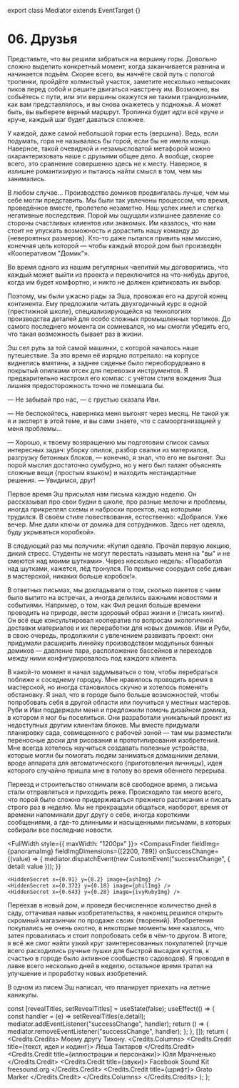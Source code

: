 

export class Mediator extends EventTarget {}

# 06. Друзья

Представьте, что вы решили забраться на вершину горы. Довольно сложно выделить конкретный момент,
когда заканчивается равнина и начинается подъём. Скорее всего, вы начнёте свой путь с пологой
тропинки, пройдёте холмистый участок, заметите несколько невысоких пиков перед собой и решите
двигаться навстречу им. Возможно, вы собьётесь с пути, или эти вершины окажутся не такими
грандиозными, как вам представлялось, и вы снова окажетесь у подножья. А может быть, вы выберете
верный маршрут. Тропинка будет идти всё круче и круче, каждый шаг будет даваться сложнее.

У каждой, даже самой небольшой горки есть {<TV video="lEsW829zNTs" from="0:26">вершина</TV>}. Ведь,
если подумать, гора не называлась бы горой, если бы не имела конца. Наверное, такой очевидной и
незамысловатой метафорой можно охарактеризовать наше с друзьями общее дело. А вообще, скорее всего,
это сравнение совершенно здесь не к месту. Наверное, я излишне романтизирую и пытаюсь найти смысл в
том, чем мы занимались.

В любом случае... Производство домиков продвигалась лучше, чем мы себе могли представить. Мы были
так увлечены процессом, что время, проведённое вместе, пролетело незаметно. Наш успех имел и слегка
негативные последствия. Порой мы ощущали излишнее давление со стороны счастливых клиентов или
знакомых. Им казалось, что нам стоит не упускать возможность и дорастить нашу команду до
{<TV video="Hhy7JUinlu0" from="0:03">невероятных размеров</TV>}. Кто-то даже пытался привить нам
миссию, конечная цель которой — чтобы каждый второй дом был произведён «Кооперативом "Домик"».

Во время одного из нашим регулярных чаепитий мы договорились, что каждый может выйти из проекта и
переключится на что-нибудь другое, когда им будет комфортно, и никто не должен критиковать их выбор.

Поэтому, мы были ужасно рады за Эша, провожая его на другой конец континента. Ему предложили читать
двухгодичный курс в одной {<TV video="-7OE6bDfM2M" from="0:07">престижной школе</TV>},
специализирующейся на технологиях производства деталей для особо сложных промышленных тортиков. До
самого последнего момента он сомневался, но мы смогли убедить его, что такая возможность бывает раз
в жизни.

Эш сел руль за той самой машинки, с которой началось наше путешествие. За это время её изрядно
потрепало: на корпусе виднелись вмятины, а заднее сиденье было переоборудовано в покрытый опилками
отсек для перевозки инструментов. Я предварительно настроил его компас: с учётом стиля вождения Эша
лишняя предосторожность точно не помешала бы.

— Не забывай про нас, — с грустью сказала Иви.

— Не беспокойтесь, наверняка меня выгонят через месяц. Не такой уж я и эксперт в этой теме, и вы
сами знаете, что с самоорганизацией у меня проблемы...

— Хорошо, к твоему возвращению мы подготовим список самых интересных задач: уборку опилок, разбор
свалки из материалов, разгрузку бетонных блоков, — конечно, я знал, что его не выгонят. Эш порой
мыслил достаточно сумбурно, но у него был талант объяснять сложные вещи
{<TV video="SmjVqDdF6fk" from="0:04">простым языком</TV>} и находить нестандартные решения. —
Увидимся, друг!

Первое время Эш присылал нам письма каждую неделю. Он рассказывал про свои будни в школе, про разные
мелочи и проблемы, иногда прикреплял схемы и наброски проектов, над которыми трудился. В своём стиле
повествования, естественно: «Добрался. Уже вечер. Мне дали ключи от домика для сотрудников. Здесь
нет одеяла, буду укрываться коробкой».

В следующий раз мы получили: «Купил одеяло. Прочёл первую лекцию, дикий стресс. Студенты не могут
перестать называть меня на "вы" и не смеются над моими шутками». Через несколько недель: «Поработал
над шутками, кажется, лёд тронулся. По привычке соорудил себе диван в мастерской, никаких больше
коробок!».

В ответных письмах, мы докладывали о том, сколько пакетов с чаем было выпито на встречах, а иногда
делились важными новостями и событиями. Например, о том, как Фил решил больше времени проводить на
природе, вести здоровый образ жизни и {<TV video="xR7XMkjDGw0" from="1:38">писать книги</TV>}. Он
всё еще консультировал кооператив по вопросам экологичной доставки материалов и их переработки для
новых домиков. Иви и Руби, в свою очередь, продолжили с увлечением развивать проект: они придумали
расширить линейку производством модульных банных домиков — давление пара, расположение бассейнов и
переходов между ними конфигурировалось под каждого клиента.

В какой-то момент я начал задумываться о том, чтобы перебраться поближе к соседнему городку. Мне
нравилось проводить время в мастерской, но иногда становилось скучно и хотелось поменять обстановку.
Я знал, что в городе было больше возможностей, чтобы попробовать себя в другой области или поучиться
у местных мастеров. Руби и Иви поддержали меня и предложили помочь дизайном домика, в котором я мог
бы поселиться. Они разработали уникальный проект из недоступных другим клиентам блоков. Мы вместе
придумали планировку сада, совмещенного с рабочей зоной — там мы разместили переносные доски для
рисования и прототипирования изобретений. Мне всегда хотелось научиться создавать полезные
устройства, которые могли бы помогать людям заниматься домашними делами, вроде аппарата для
автоматического {<TV video="KVdqwD_bcPs" from="1:23">приготовления яичницы</TV>}, идея которого
случайно пришла мне в голову во время обеннего перерыва.

Переезд и строительство отнимали всё свободное время, а письма стали отправляться и приходить реже.
Происходило так много всего, что порой было сложно придерживаться прежнего расписания и писать
строго раз в неделю. Мы не прекращали общаться, наоборот, время от времени напоминали друг другу о
себе, иногда короткими сообщениями, а где-то длинными и насыщенными письмами, в которых собирали все
последние новости.

<FullWidth style={{ maxWidth: "1200px" }}>
  <CompassFinder
    fieldImg={panoramaImg}
    fieldImgDimensions={[2200, 789]}
    onSuccessChange={(value) => {
      mediator.dispatchEvent(new CustomEvent("successChange", { detail: value }));
    }}
  >
    <HiddenSecret x={0.91} y={0.2} image={ashImg} />
    <HiddenSecret x={0.372} y={0.18} image={philImg} />
    <HiddenSecret x={0.643} y={0.28} image={ivyRubyImg} />
  </CompassFinder>
</FullWidth>

Переехав в новый дом, и проведя бесчисленное количество дней в саду, оттачивая навык
изобретательства, я наконец решился открыть скромный магазинчик по продаже своих
{<TV video="Yj7XA3tiGUg">творений</TV>}. Изобретения покупались не очень охотно, в некоторые моменты
мне казалось, что затея провалилась и стоит попробовать себя в чём-то другом. В итоге, я всё же смог
найти узкий круг заинтересованных покупателей (лучше всего расходились ручные пушки для быстрой
высадки кустов, к счастью в городе было активное сообщество садоводов). Я проводил в лавке всего
несколько дней в неделю, остальное время тратил на улучшение и проработку новых изобретений.

В одном из писем Эш написал, что планирует приехать на летние каникулы.

  const [revealTitles, setRevealTitles] = useState(false);
  useEffect(() => {
    const handler = (e) => setRevealTitles(e.detail);
    mediator.addEventListener("successChange", handler);
    return () => {
      mediator.removeEventListener("successChange", handler);
    };
  }, []);
  return (
    <Credits.Credits>
      <Spoiler reveal={revealTitles}>Моему другу Тихону.</Spoiler>
      <Credits.Columns>
        <Credits.Credit title={<Spoiler reveal={revealTitles}>текст, идея и кодинг</Spoiler>}>
          <Spoiler reveal={revealTitles}>
            <EyedLink href="https://molefrog.com">Лёша Тактаров</EyedLink>
          </Spoiler>
        </Credits.Credit>
        <Credits.Credit title={<Spoiler reveal={revealTitles}>иллюстрации и персонажи</Spoiler>}>
          <Spoiler reveal={revealTitles}>
            <EyedLink href="https://www.instagram.com/yulia_mrachnenko/">Юля Мрачненько</EyedLink>
          </Spoiler>
        </Credits.Credit>
        <Credits.Credit title={<Spoiler reveal={revealTitles}>звуки</Spoiler>}>
          <Spoiler reveal={revealTitles}>
            <EyedLink href="https://design.facebook.com/toolsandresources/sound-kit-for-prototypes/">
              Facebook Sound Kit
            </EyedLink>
          </Spoiler>
          <br />
          <Spoiler reveal={revealTitles}>
            <EyedLink href="https://freesound.org/">freesound.org</EyedLink>
          </Spoiler>
        </Credits.Credit>
        <Credits.Credit title={<Spoiler reveal={revealTitles}>шрифт</Spoiler>}>
          <Spoiler reveal={revealTitles}>
            <EyedLink href="https://type.today/en/grato_marker">Grato Marker</EyedLink>
          </Spoiler>
        </Credits.Credit>
      </Credits.Columns>
    </Credits.Credits>
  );
};

<CreditsSection />

